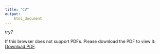 ```yaml
---
title: "CV"
output:
    html_document
---
```


try7

<meta name="viewport" content="width=device-width">
<p>If this browser does not support PDFs. Please download the PDF to view it: <a href="cv/Alrababah_cv.pdf">Download PDF</a>.</p>
<object data="cv/Alrababah_cv.pdf" type="application/pdf" style="min-height:100vh;width:100%"></object>


<!--
<object data="cv/Alrababah_cv.pdf" type="cv/Alrababah_cv.pdf" width=device-width height=device-height>
    <embed src="cv/Alrababah_cv.pdf">
<p>If this browser does not support PDFs. Please download the PDF to view it: <a href="cv/Alrababah_cv.pdf">Download PDF</a>.</p>
</object>
-->